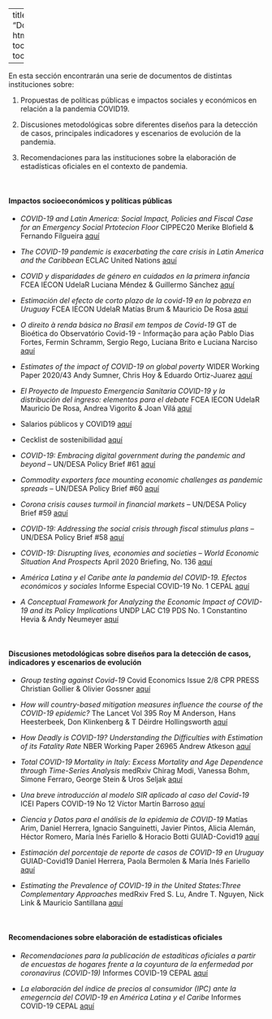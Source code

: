 

---
title: "Documentos"
html_document:
    toc: true
    toc_float: true
 

---

En esta sección encontrarán una serie de documentos de distintas instituciones sobre:


1. Propuestas de políticas públicas e impactos sociales y económicos en relación a la pandemia COVID19.

2. Discusiones metodológicas sobre diferentes diseños para la detección de casos, principales indicadores y escenarios de evolución de la pandemia. 

3. Recomendaciones para las instituciones sobre la elaboración de estadísticas oficiales en el contexto de pandemia.  

<br />

    
#### **Impactos socioeconómicos y políticas públicas**


- _COVID-19 and Latin America: Social Impact, Policies and Fiscal Case for an Emergency Social Prtotecion Floor_ CIPPEC20 
Merike Blofield & Fernando Filgueira 
[aquí](https://drive.google.com/file/d/1yS7vJb2ob88WUTiQHf2nXLAtaVtX1DO3/view?usp=sharing)

- _The COVID-19 pandemic is exacerbating the care crisis in Latin America and the Caribbean_ ECLAC United Nations
[aquí](https://drive.google.com/file/d/1qzNdeUHGofEc5V2HAbEiyBHYZfGYAB_O/view?usp=sharing)

- _COVID y disparidades de género en cuidados en la primera infancia_ FCEA IECON UdelaR Luciana Méndez & Guillermo Sánchez [aquí](https://drive.google.com/file/d/1sZppVkxGMCVgeSItH2Lk3XL_-uLszeDJ/view?usp=sharing)

- _Estimación del efecto de corto plazo de la covid-19 en la pobreza en Uruguay_ FCEA IECON UdelaR Matías Brum & Mauricio De Rosa [aquí](https://drive.google.com/file/d/1puRKQh2ClF_efmMcXx0tzzXCfTQ5XBdp/view?usp=sharing)

- _O direito à renda básica no Brasil em tempos de Covid-19_  GT de Bioética do Observatório Covid-19 - Informação para ação Pablo Dias Fortes, Fermin Schramm, Sergio Rego, Luciana Brito e Luciana Narciso [aquí](https://drive.google.com/file/d/1_t7IrPwI_7fWnR9tB2qaA1O8cor5RANz/view?usp=sharing)

- _Estimates of the impact of COVID-19 on global poverty_ WIDER Working Paper 2020/43 Andy Sumner, Chris Hoy & Eduardo Ortiz-Juarez [aquí](https://drive.google.com/file/d/1Y3kFsiQW4uIVT_-q7QZ1mPVM6_tiW5Bv/view?usp=sharing)

- _El Proyecto de Impuesto Emergencia Sanitaria COVID-19 y la distribución del ingreso: elementos para el debate_ FCEA IECON UdelaR Mauricio De Rosa, Andrea Vigorito & Joan Vilá [aquí](https://drive.google.com/file/d/1obR1hKnFV5s74ktvvtUGtnV1NvqVFajP/view?usp=sharing)

- Salarios públicos y COVID19 [aquí](https://blogs.worldbank.org/governance/should-public-sector-wages-be-cut-finance-coronavirus-response)

- Cecklist de sostenibilidad [aquí](https://blogs.worldbank.org/climatechange/planning-economic-recovery-covid-19-coronavirus-sustainability-checklist-policymakers)

- _COVID-19: Embracing digital government during the pandemic and beyond_ – UN/DESA Policy Brief #61 [aquí](https://www.un.org/development/desa/dpad/publication/un-desa-policy-brief-61-covid-19-embracing-digital-government-during-the-pandemic-and-beyond/)

- _Commodity exporters face mounting economic challenges as pandemic spreads_ – UN/DESA Policy Brief #60 [aquí](https://www.un.org/development/desa/dpad/publication/un-desa-policy-brief-60-commodity-exporters-face-mounting-economic-challenges-as-pandemic-spreads/)

- _Corona crisis causes turmoil in financial markets_ – UN/DESA Policy Brief #59 [aquí](https://www.un.org/development/desa/dpad/publication/un-desa-policy-brief-59-corona-crisis-causes-turmoil-in-financial-markets/)

- _COVID-19: Addressing the social crisis through fiscal stimulus plans_ – UN/DESA Policy Brief #58 [aquí](https://www.un.org/development/desa/dpad/publication/un-desa-policy-brief-59-corona-crisis-causes-turmoil-in-financial-markets/)

- _COVID-19: Disrupting lives, economies and societies – World Economic Situation And Prospects_ April 2020 Briefing, No. 136 [aquí](https://www.un.org/development/desa/dpad/publication/world-economic-situation-and-prospects-april-2020-briefing-no-136/)

- _América Latina y el Caribe ante la pandemia del COVID-19. Efectos económicos y sociales_ Informe Especial COVID-19 No. 1 CEPAL [aquí](https://drive.google.com/file/d/1-U_fhX0gEKH2csPDzWLSPSueDnwrfIFY/view?usp=sharing)

- _A Conceptual Framework for Analyzing the Economic Impact of COVID-19 and its Policy Implications_ UNDP LAC C19 PDS No. 1 Constantino Hevia & Andy Neumeyer [aquí](https://drive.google.com/file/d/1GrqI_MwTvnKaMxv4mo6am6L5PS_1skiD/view?usp=sharing)

<br />
    
#### **Discusiones metodológicas sobre diseños para la detección de casos, indicadores y escenarios de evolución**

- _Group testing against Covid-19_ Covid Economics Issue 2/8 CPR PRESS 
Christian Gollier & Olivier Gossner 
[aquí](https://drive.google.com/file/d/1fgZH5gMM8zxTxF8C1-u2pFk_w9CnsaOx/view?usp=sharing)

- _How will country-based mitigation measures influence the course of the COVID-19 epidemic?_ The Lancet Vol 395 Roy M Anderson, Hans Heesterbeek, Don Klinkenberg & T Déirdre Hollingsworth [aquí](https://drive.google.com/file/d/1LJqrZRCLB9CfckOgAQbEmSSMB-7SUgAn/view?usp=sharing)

- _How Deadly is COVID-19? Understanding the Difficulties with Estimation of its Fatality Rate_ NBER Working Paper 26965 Andrew Atkeson [aquí](https://drive.google.com/file/d/1YO1wa_UxK2qXMnBqD4Mh3_kSpXmg789R/view?usp=sharing)

- _Total COVID-19 Mortality in Italy: Excess Mortality and Age Dependence through Time-Series Analysis_ medRxiv Chirag Modi, Vanessa Bohm, Simone Ferraro, George Stein & Uros Seljak [aquí](https://drive.google.com/file/d/1CPT8uZu7l8vAOtm_uW0KdVxuYzs5ab1I/view?usp=sharing)

- _Una breve introducción al modelo SIR aplicado al caso del Covid-19_ ICEI Papers
COVID-19 No 12 Víctor Martín Barroso [aquí](https://drive.google.com/file/d/1QOOxXtNMnUjYqF_1uiKT7Zl3wdx4n67d/view?usp=sharing)

- _Ciencia y Datos para el análisis de la epidemia de COVID-19_ Matías Arim, Daniel Herrera, Ignacio Sanguinetti, Javier Pintos, Alicia Alemán, Héctor Romero, María Inés Fariello & Horacio Botti GUIAD-Covid19 [aquí](https://drive.google.com/file/d/1fqzNGtiX26W2JtykslC0rL1tXTmrGQxP/view?usp=sharing)

- _Estimación del porcentaje de reporte de casos de COVID-19 en Uruguay_ GUIAD-Covid19 Daniel Herrera, Paola Bermolen & María Inés Fariello [aquí](https://drive.google.com/file/d/1qpr9RGtr7qrIbt8iS8b3HXjnty0F_fuk/view?usp=sharing)

- _Estimating the Prevalence of COVID-19 in the United States:Three Complementary Approaches_  medRxiv Fred S. Lu, Andre T. Nguyen, Nick Link & Mauricio Santillana [aquí](https://drive.google.com/file/d/10Hb8MZAs56KTlX3W3267e7crrtKGxOFa/view?usp=sharing)

<br />
    

#### **Recomendaciones sobre elaboración de estadísticas oficiales**  

- _Recomendaciones para la publicación de estadíticas oficiales a partir de encuestas de hogares frente a la coyuntura de la enfermedad por coronavirus (COVID-19)_ Informes COVID-19 CEPAL [aquí](https://drive.google.com/file/d/1VXlNt_0GUNhF-E5btJF-k_UYcR5ANIKH/view?usp=sharing)

- _La elaboración del índice de precios al consumidor (IPC) ante la emegerncia del COVID-19 en América Latina y el Caribe_ Informes COVID-19 CEPAL [aquí](https://drive.google.com/file/d/1SQjGyhm3gfUZ3oTCpTTgd3G37fh0O6gs/view?usp=sharing)


























